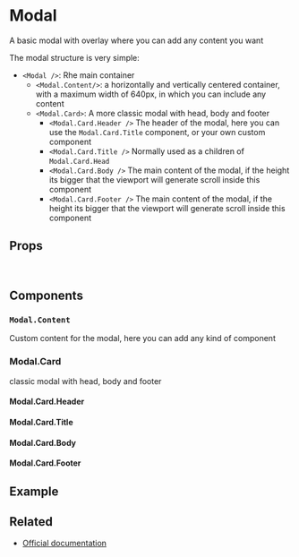 
<Meta title="Components/Modal" />

# Modal

A basic modal with overlay where you can add any content you want

The modal structure is very simple:

- `<Modal />`: Rhe main container
  - `<Modal.Content/>`: a horizontally and vertically centered container, with a maximum width of 640px, in which you can include any content
  - `<Modal.Card>`: A more classic modal with head, body and footer
    - `<Modal.Card.Header />` The header of the modal, here you can use the `Modal.Card.Title` component, or your own custom component
    - `<Modal.Card.Title />` Normally used as a children of `Modal.Card.Head`
    - `<Modal.Card.Body />` The main content of the modal, if the height its bigger that the viewport will generate scroll inside this component
    - `<Modal.Card.Footer />` The main content of the modal, if the height its bigger that the viewport will generate scroll inside this component

## Props

<br />

<ArgsTable of={Modal} />

## Components

### `Modal.Content`
Custom content for the modal, here you can add any kind of component

<ArgsTable of={Modal.Content} />

### Modal.Card
classic modal with head, body and footer

<ArgsTable of={Modal.Card} />

#### Modal.Card.Header

<ArgsTable of={Modal.Card.Header} />

#### Modal.Card.Title

<ArgsTable of={Modal.Card.Title} />

#### Modal.Card.Body

<ArgsTable of={Modal.Card.Body} />

#### Modal.Card.Footer

<ArgsTable of={Modal.Card.Footer} />

<CommonProps />

## Example

<Canvas>
  <Story story={stories.Default} name="Modal" />
</Canvas>


## Related

- [Official documentation](https://bulma.io/documentation/components/modal/)